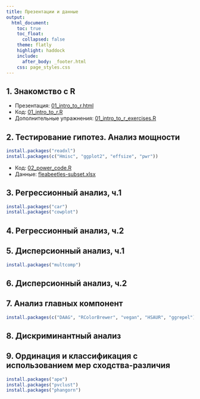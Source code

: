 ```yaml
---
title: Презентации и данные
output:
  html_document:
    toc: true
    toc_float:
      collapsed: false
    theme: flatly
    highlight: haddock
    include:
      after_body: _footer.html
    css: page_styles.css
---
```


## 1. Знакомство с R

- Презентация: [01_intro_to_r.html](01_intro_to_r.html)
-   Код: [01_intro_to_r.R](01_intro_to_r.R)
-   Дополнительные упражнения: [01_intro_to_r_exercises.R](01_intro_to_r_exercises.R)

## 2. Тестирование гипотез. Анализ мощности

```r
install.packages("readxl")
install.packages(c("Hmisc", "ggplot2", "effsize", "pwr"))
```

<!-- - Презентация: [02_power.pdf](02_power.pdf) -->
- Код: [02_power_code.R](02_power_code.R)
- Данные: [fleabeetles-subset.xlsx](data/fleabeetles-subset.xlsx)

## 3. Регрессионный анализ, ч.1

```r
install.packages("car")
install.packages("cowplot")
```

<!-- - Презентация: [03_regression1.pdf](03_regression1.pdf) -->
<!-- - Код: [03_regression1_code.R](03_regression1_code.R) -->
<!-- - Данные: -->
<!--     - [HybridPollenSterility.xlsx](data/HybridPollenSterility.xlsx) | [HybridPollenSterility.csv](data/HybridPollenSterility.csv) -->

## 4. Регрессионный анализ, ч.2

<!-- - Презентация: [04_regression2.pdf](04_regression2.pdf) -->
<!-- - Код: [04_regression2_code.R](04_regression2_code.R) -->
<!-- - Данные: [river.xlsx](data/river.xlsx) | [river.csv](data/river.csv) -->

## 5. Дисперсионный анализ, ч.1

```r
install.packages("multcomp")
```

<!-- - Презентация: [05_anova1.pdf](05_anova1.pdf) -->
<!-- - Код: [05_anova1_code.R](05_anova1_code.R) -->
<!-- - Данные: [sleep.xlsx](data/sleep.xlsx) | [sleep.csv](data/sleep.csv) -->

## 6. Дисперсионный анализ, ч.2

<!-- - Презентация: [06_anova2.pdf](06_anova2.pdf) -->
<!-- - Код: [06_anova2_code.R](06_anova2_code.R) -->
<!-- - Данные: [eysenck.csv](data/eysenck.csv) -->

## 7. Анализ главных компонент

```r
install.packages(c("DAAG", "RColorBrewer", "vegan", "HSAUR", "ggrepel"))
```

<!-- - Презентация: [07_pca.pdf](07_pca.pdf) -->
<!-- - Код: [07_pca_code.R](07_pca_code.R) -->

## 8. Дискриминантный анализ

<!-- - Презентация: [08_da.pdf](08_da.pdf) -->
<!-- - Код: -->
<!--   + [код R](08_da_code.R) -->
<!--   + [LDA_helper_functions.R](LDA_helper_functions.R) -->
<!-- - Данные: [penguins.xlsx](data/penguins.xlsx) -->

## 9. Ординация и классификация с использованием мер сходства-различия

```r
install.packages("ape")
install.packages("pvclust")
install.packages("phangorn")
```

<!-- - Презентация: [09_dist.pdf](09_dist.pdf) -->
<!-- - Код: [09_dist_code.R](09_dist_code.R) -->
